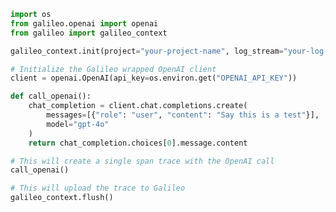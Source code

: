 ```python Python
import os
from galileo.openai import openai
from galileo import galileo_context

galileo_context.init(project="your-project-name", log_stream="your-log-stream-name")

# Initialize the Galileo wrapped OpenAI client
client = openai.OpenAI(api_key=os.environ.get("OPENAI_API_KEY"))

def call_openai():
    chat_completion = client.chat.completions.create(
        messages=[{"role": "user", "content": "Say this is a test"}],
        model="gpt-4o"
    )
    return chat_completion.choices[0].message.content

# This will create a single span trace with the OpenAI call
call_openai()

# This will upload the trace to Galileo
galileo_context.flush()
```
